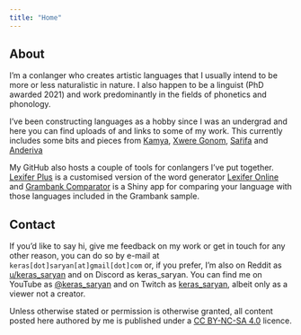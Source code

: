 ```yaml
---
title: "Home"
---
```


## About

I'm a conlanger who creates artistic languages that I usually intend to be more or less naturalistic in nature. I also happen to be a linguist (PhD awarded 2021) and work predominantly in the fields of phonetics and phonology.

I've been constructing languages as a hobby since I was an undergrad and here you can find uploads of and links to some of my work. This currently includes some bits and pieces from [Kamya](kamya/index.qmd), [Xwere Gonom](xwere-gonom/index.qmd), [Sar̃ifa](sarifa/index.qmd) and [Anderiva](anderiva/index.qmd)

My GitHub also hosts a couple of tools for conlangers I've put together. [Lexifer Plus](https://github.com/keras-saryan/lexifer-plus) is a customised version of the word generator [Lexifer Online](https://lingweenie.org/conlang/lexifer-app.html) and [Grambank Comparator](https://keras-saryan.shinyapps.io/grambank-comparator/) is a Shiny app for comparing your language with those languages included in the Grambank sample.

## Contact

If you'd like to say hi, give me feedback on my work or get in touch for any other reason, you can do so by e-mail at `keras[dot]saryan[at]gmail[dot]com` or, if you prefer, I'm also on Reddit as [u/keras_saryan](https://www.reddit.com/user/keras_saryan) and on Discord as keras_saryan. You can find me on YouTube as [@keras_saryan](https://www.youtube.com/@keras_saryan) and on Twitch as [keras_saryan](https://www.twitch.tv/keras_saryan), albeit only as a viewer not a creator.

::: {.callout-note appearance="simple"}
Unless otherwise stated or permission is otherwise granted, all content posted here authored by me is published under a [CC BY-NC-SA 4.0](https://creativecommons.org/licenses/by-nc-sa/4.0/) licence.
:::
